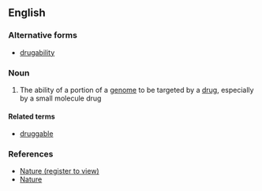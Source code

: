 ==English==

===Alternative forms===
* [[drugability]]

===Noun===
{{en-noun|-}}

# {{context|genetics|medicine|lang=en}} The ability of a portion of a [[genome]] to be targeted by a [[drug]], especially by a small molecule drug

====Related terms====
* [[druggable]]

===References===
* [http://www.nature.com/nrd/journal/v6/n3/full/nrd2275.html Nature (register to view)]
* [http://www.nature.com/npp/journal/v34/n1/full/npp2008149a.html Nature]